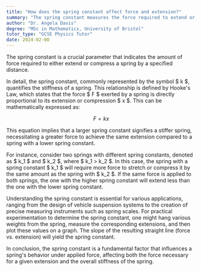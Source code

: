 ```yaml
---
title: "How does the spring constant affect force and extension?"
summary: "The spring constant measures the force required to extend or compress a spring by a specific distance, indicating the spring's stiffness and resistance to deformation."
author: "Dr. Angela Davis"
degree: "MSc in Mathematics, University of Bristol"
tutor_type: "GCSE Physics Tutor"
date: 2024-02-08
---
```


The spring constant is a crucial parameter that indicates the amount of force required to either extend or compress a spring by a specified distance.

In detail, the spring constant, commonly represented by the symbol $ k $, quantifies the stiffness of a spring. This relationship is defined by Hooke's Law, which states that the force $ F $ exerted by a spring is directly proportional to its extension or compression $ x $. This can be mathematically expressed as:

$$
F = kx
$$

This equation implies that a larger spring constant signifies a stiffer spring, necessitating a greater force to achieve the same extension compared to a spring with a lower spring constant.

For instance, consider two springs with different spring constants, denoted as $ k_1 $ and $ k_2 $, where $ k_1 > k_2 $. In this case, the spring with a spring constant $ k_1 $ will require more force to stretch or compress it by the same amount as the spring with $ k_2 $. If the same force is applied to both springs, the one with the higher spring constant will extend less than the one with the lower spring constant.

Understanding the spring constant is essential for various applications, ranging from the design of vehicle suspension systems to the creation of precise measuring instruments such as spring scales. For practical experimentation to determine the spring constant, one might hang various weights from the spring, measure the corresponding extensions, and then plot these values on a graph. The slope of the resulting straight line (force vs. extension) will yield the spring constant.

In conclusion, the spring constant is a fundamental factor that influences a spring's behavior under applied force, affecting both the force necessary for a given extension and the overall stiffness of the spring.
    